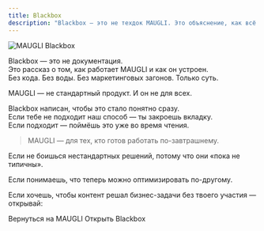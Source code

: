 ```yaml
---
title: Blackbox
description: "Blackbox — это не техдок MAUGLI. Это объяснение, как всё устроено. Простыми словами."
---
```



![MAUGLI Blackbox](/assets/og_image_ru.webp)

Blackbox — это не документация.  
Это рассказ о том, как работает MAUGLI и как он устроен.  
Без кода. Без воды. Без маркетинговых загонов. Только суть.

MAUGLI — не стандартный продукт. И он не для всех.

Blackbox написан, чтобы это стало понятно сразу.  
Если тебе не подходит наш способ — ты закроешь вкладку.  
Если подходит — поймёшь это уже во время чтения.

> MAUGLI — для тех, кто готов работать по-завтрашнему.

Если не боишься нестандартных решений, потому что они «пока не типичны». 

Если понимаешь, что теперь можно оптимизировать по-другому.

Если хочешь, чтобы контент решал бизнес-задачи без твоего участия — открывай:

<LinkButton href="https://maugli.cfd/ru/" variant="secondary" icon="left-arrow" iconPlacement="start">
  Вернуться на MAUGLI
</LinkButton>
<LinkButton href="/intro/01" variant="primary" icon="seti:license" iconPlacement="start">
  Открыть Blackbox
</LinkButton>